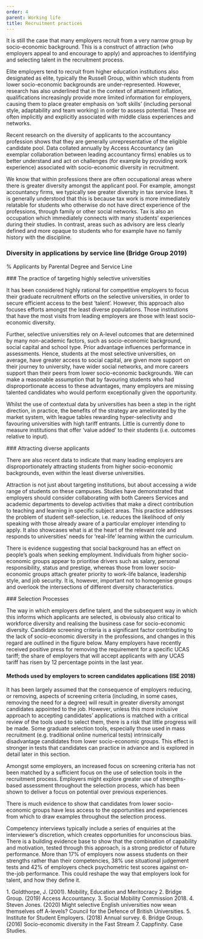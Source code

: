 ```yaml
---
order: 4
parent: Working life
title: Recruitment practices
---
```



<div>
  It is still the case that many employers recruit from a very narrow group by
  socio-economic background. This is a construct of attraction (who employers
  appeal to and encourage to apply) and approaches to identifying and selecting
  talent in the recruitment process.

Elite employers tend to recruit from higher education institutions also
designated as elite, typically the Russell Group, within which students from
lower socio-economic backgrounds are under-represented. However, <Link className="internal-link" to="/life-stage-research/higher-education/extra-curricular-activities-and-work-experience">research</Link>
has also underlined that in the context of attainment inflation, qualifications increasingly
provide more limited information for employers, causing them to place greater emphasis
on ‘soft skills’ (including personal style, adaptability and team working) in order
to assess potential. These are often implicitly and explicitly associated with middle
class experiences and networks.

</div>

<ResearchImage imageName="recruitment-practices-1.jpg" />

Recent research on the diversity of applicants to the accountancy profession
shows that they are generally unrepresentative of the eligible candidate pool.
Data collated annually by Access Accountancy (an exemplar collaboration between
leading accountancy firms) enables us to better understand and act on challenges
(for example by providing work experience) associated with socio-economic
diversity in recruitment. <FootnoteLink text="2"/>

We know that within professions there are often occupational areas where there
is greater diversity amongst the applicant pool. For example, amongst
accountancy firms, we typically see greater diversity in tax service lines. It
is generally understood that this is because tax work is more immediately
relatable for students who otherwise do not have direct experience of the
professions, through family or other social networks. Tax is also an occupation
which immediately connects with many students’ experiences during their studies.
In contrast, areas such as advisory are less clearly defined and more opaque to
students who for example have no family history with the discipline.

<ResearchImage imageName="recruitment-practices-2.jpg" />
<div>

  ### Diversity in applications by service line (Bridge Group 2019)

  % Applicants by Parental Degree and Service Line

  <RecruitmentPracticesDiversitySVG/>
</div>

<div>
  ### The practice of targeting highly selective universities

  It has been considered highly rational for competitive employers to focus their
  graduate recruitment efforts on the selective universities, in order to secure
  efficient access to the best ‘talent’. However, this approach also focuses
  efforts amongst the least diverse populations. Those institutions that have the
  most visits from leading employers are those with least socio-economic
  diversity.<FootnoteLink text="3"/>

  Further, selective universities rely on A-level outcomes that are determined by
  many non-academic factors, such as socio-economic background, social capital and
  school type. Prior advantage influences performance in assessments. Hence,
  students at the most selective universities, on average, have greater access to
  social capital, are given more support on their journey to university, have
  wider social networks, and more careers support than their peers from lower
  socio-economic backgrounds. We can make a reasonable assumption that by
  favouring students who had disproportionate access to these advantages, many
  employers are missing talented candidates who would perform exceptionally given
  the opportunity.
</div>

Whilst the use of contextual data by universities has been a step in the right
direction, in practice, the benefits of the strategy are ameliorated by the
market system, with league tables rewarding hyper-selectivity and favouring
universities with high tariff entrants<FootnoteLink text="4"/>. Little is currently done to measure
institutions that offer ‘value added’ to their students (i.e. outcomes relative
to input).

<div>
### Attracting diverse applicants

There are also recent data to indicate that many leading employers are
disproportionately attracting students from higher socio-economic backgrounds,
even within the least diverse universities.

Attraction is not just about targeting institutions, but about accessing a wide
range of students on these campuses. Studies have demonstrated that employers
should consider collaborating with both Careers Services and academic
departments to develop activities that make a direct contribution to teaching
and learning in specific subject areas. This practice addresses the problem of
student self-selection, i.e. reduces the likelihood of only speaking with those
already aware of a particular employer intending to apply. It also showcases
what is at the heart of the relevant role and responds to universities’ needs
for ‘real-life’ learning within the curriculum.

There is evidence suggesting that social background has an effect on people’s
goals when seeking employment. Individuals from higher socio-economic groups
appear to prioritise drivers such as salary, personal responsibility, status and
prestige, whereas those from lower socio-economic groups attach greater priority
to work-life balance, leadership style, and job security. It is, however,
important not to homogenise groups and overlook the intersections of different
diversity characteristics.

</div>
<div>
### Selection Processes

The way in which employers define talent, and the subsequent way in which this
informs which applicants are selected, is obviously also critical to workforce
diversity and realising the business case for socio-economic diversity.
Candidate screening criteria is a significant factor contributing to the lack of
socio-economic diversity in the professions, and changes in this regard are
outlined in the figure below. Many employers have recently received positive
press for removing the requirement for a specific UCAS tariff; the share of
employers that will accept applicants with any UCAS tariff has risen by 12
percentage points in the last year.

</div>

<div>

  #### Methods used by employers to screen candidates applications (ISE 2018) <FootnoteLink text="5"/>

  <RecruitmentPracticesMethodsSVG />
</div>

It has been largely assumed that the consequence of employers reducing, or
removing, aspects of screening criteria (including, in some cases, removing the
need for a degree) will result in greater diversity amongst candidates appointed
to the job. However, unless this more inclusive approach to accepting
candidates’ applications is matched with a critical review of the tools used to
select them, there is a risk that little progress will be made. Some graduate
selection tools, especially those used in mass recruitment (e.g. traditional
online numerical tests) intrinsically disadvantage candidates from lower
socio-economic groups. This effect is stronger in tests that candidates can
practice in advance and is explored in detail later in this section.

<ResearchImage imageName="recruitment-practices-3.jpg" />

<div>
  Amongst some employers, an increased focus on screening criteria has not been
  matched by a sufficient focus on the use of selection tools in the recruitment
  process. Employers might explore greater use of strengths-based assessment
  throughout the selection process, which has been shown to deliver a focus on
  potential over previous experiences. <FootnoteLink text="6"/>

  There is much evidence to show that candidates from lower socio-economic groups
  have less access to the opportunities and experiences from which to draw
  examples throughout the selection process.
</div>

Competency interviews typically include a series of enquiries at the
interviewer’s discretion, which creates opportunities for unconscious bias.
There is a building evidence base to show that the combination of capability and
motivation, tested through this approach, is a strong predictor of future
performance<FootnoteLink text="7"/>. More than 17% of
employers now assess students on their strengths rather than their competencies,
38% use situational judgement tests and 42% of employers check psychometric test
scores against on-the-job performance. This could reshape the way that employers
look for talent, and how they define it.


<Footnotes>
	1. Goldthorpe, J. (2001). Mobility, Education and Meritocracy
	2. Bridge Group. (2019) Access Accountancy.
	3. Social Mobility Commission 2018.
	4. Steven Jones. (2020) Might selective English universities now wean themselves off A-levels? Council for the Defence of British Universities.
	5. Institute for Student Employers. (2018) Annual survey.
	6. Bridge Group. (2016) Socio-economic diversity in the Fast Stream
	7. Cappfinity. Case Studies.
</Footnotes>
